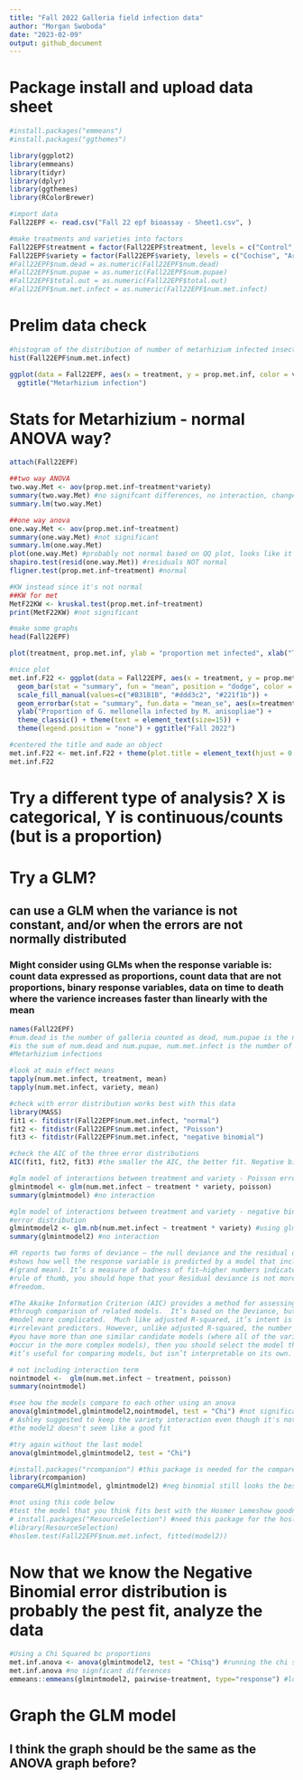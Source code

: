 ```yaml
---
title: "Fall 2022 Galleria field infection data"
author: "Morgan Swoboda"
date: "2023-02-09"
output: github_document
---
```


# Package install and upload data sheet
```r

#install.packages("emmeans")
#install.packages("ggthemes")

library(ggplot2)
library(emmeans)
library(tidyr)
library(dplyr)
library(ggthemes)
library(RColorBrewer)

#import data
Fall22EPF <- read.csv("Fall 22 epf bioassay - Sheet1.csv", )

#make treatments and varieties into factors
Fall22EPF$treatment = factor(Fall22EPF$treatment, levels = c("Control", "10Met", "10Bb"))
Fall22EPF$variety = factor(Fall22EPF$variety, levels = c("Cochise", "Armani"))
#Fall22EPF$num.dead = as.numeric(Fall22EPF$num.dead)
#Fall22EPF$num.pupae = as.numeric(Fall22EPF$num.pupae)
#Fall22EPF$total.out = as.numeric(Fall22EPF$total.out)
#Fall22EPF$num.met.infect = as.numeric(Fall22EPF$num.met.infect)
```

# Prelim data check
```r
#histogram of the distribution of number of metarhizium infected insects
hist(Fall22EPF$num.met.infect)

ggplot(data = Fall22EPF, aes(x = treatment, y = prop.met.inf, color = variety)) + geom_boxplot() + 
  ggtitle("Metarhizium infection")
```

# Stats for Metarhizium - normal ANOVA way?
```r
attach(Fall22EPF)

##two way ANOVA
two.way.Met <- aov(prop.met.inf~treatment*variety)
summary(two.way.Met) #no signifcant differences, no interaction, change to one way model instead?
summary.lm(two.way.Met)

##one way anova
one.way.Met <- aov(prop.met.inf~treatment)
summary(one.way.Met) #not significant
summary.lm(one.way.Met)
plot(one.way.Met) #probably not normal based on QQ plot, looks like it's exponential?
shapiro.test(resid(one.way.Met)) #residuals NOT normal
fligner.test(prop.met.inf~treatment) #normal

#KW instead since it's not normal
##KW for met
MetF22KW <- kruskal.test(prop.met.inf~treatment)
print(MetF22KW) #not significant

#make some graphs
head(Fall22EPF)

plot(treatment, prop.met.inf, ylab = "proportion met infected", xlab("Treatment"))

#nice plot
met.inf.F22 <- ggplot(data = Fall22EPF, aes(x = treatment, y = prop.met.inf, fill = treatment)) + 
  geom_bar(stat = "summary", fun = "mean", position = "dodge", color = "black") + 
  scale_fill_manual(values=c("#B31B1B", "#ddd3c2", "#221f1b")) +
  geom_errorbar(stat = "summary", fun.data = "mean_se", aes(x=treatment), position = "dodge", width = 0.5) + 
  ylab("Proportion of G. mellonella infected by M. anisopliae") + 
  theme_classic() + theme(text = element_text(size=15)) + 
  theme(legend.position = "none") + ggtitle("Fall 2022")

#centered the title and made an object
met.inf.F22 <- met.inf.F22 + theme(plot.title = element_text(hjust = 0.5))
met.inf.F22

```

# Try a different type of analysis? X is categorical, Y is continuous/counts (but is a proportion)

# Try a GLM?
## can use a GLM when the variance is not constant, and/or when the errors are not normally distributed
### Might consider using GLMs when the response variable is: count data expressed as proportions, count data that are not proportions, binary response variables, data on time to death where the varience increases faster than linearly with the mean
```r
names(Fall22EPF) 
#num.dead is the number of galleria counted as dead, num.pupae is the number that pupated, total.out
#is the sum of num.dead and num.pupae, num.met.infect is the number of galleria that exhibited
#Metarhizium infections

#look at main effect means
tapply(num.met.infect, treatment, mean)
tapply(num.met.infect, variety, mean)

#check with error distribution works best with this data
library(MASS)
fit1 <- fitdistr(Fall22EPF$num.met.infect, "normal")
fit2 <- fitdistr(Fall22EPF$num.met.infect, "Poisson")
fit3 <- fitdistr(Fall22EPF$num.met.infect, "negative binomial")

#check the AIC of the three error distributions
AIC(fit1, fit2, fit3) #the smaller the AIC, the better fit. Negative binomial seems to be the best?

#glm model of interactions between treatment and variety - Poisson error distribution
glmintmodel <- glm(num.met.infect ~ treatment * variety, poisson)
summary(glmintmodel) #no interaction

#glm model of interactions between treatment and variety - negative binomial
#error distribution
glmintmodel2 <- glm.nb(num.met.infect ~ treatment * variety) #using glm.nb() - A modification of the system function glm() to include estimation of the additional parameter, theta, for a Negative Binomial generalized linear model.
summary(glmintmodel2) #no interaction

#R reports two forms of deviance – the null deviance and the residual deviance. The null deviance
#shows how well the response variable is predicted by a model that includes only the intercept
#(grand mean). It’s a measure of badness of fit–higher numbers indicate worse fit.  As a general
#rule of thumb, you should hope that your Residual deviance is not more than twice your degrees of
#freedom.

#The Akaike Information Criterion (AIC) provides a method for assessing the quality of your model 
#through comparison of related models.  It’s based on the Deviance, but penalizes you for making the
#model more complicated.  Much like adjusted R-squared, it’s intent is to prevent you from including
#irrelevant predictors. However, unlike adjusted R-squared, the number itself is not meaningful. If
#you have more than one similar candidate models (where all of the variables of the simpler model
#occur in the more complex models), then you should select the model that has the smallest AIC. So
#it’s useful for comparing models, but isn’t interpretable on its own.

# not including interaction term 
nointmodel <-  glm(num.met.infect ~ treatment, poisson)
summary(nointmodel)

#see how the models compare to each other using an anova
anova(glmintmodel,glmintmodel2,nointmodel, test = "Chi") #not significantly different, so we're ok using the model2?
# Ashley suggested to keep the variety interaction even though it's not significant
#the model2 doesn't seem like a good fit

#try again without the last model
anova(glmintmodel,glmintmodel2, test = "Chi")

#install.packages("rcompanion") #this package is needed for the compareGLM function to compare model fits
library(rcompanion)
compareGLM(glmintmodel, glmintmodel2) #neg binomial still looks the best?

#not using this code below
#test the model that you think fits best with the Hosmer Lemeshow goodness of fit test.
# install.packages("ResourceSelection") #need this package for the hoslem.test() function.
#library(ResourceSelection)
#hoslem.test(Fall22EPF$num.met.infect, fitted(model2))
```
# Now that we know the Negative Binomial error distribution is probably the pest fit, analyze the data
```r
#Using a Chi Squared bc proportions
met.inf.anova <- anova(glmintmodel2, test = "Chisq") #running the chi sqaured test
met.inf.anova #no signficant differences
emmeans::emmeans(glmintmodel2, pairwise~treatment, type="response") #looking at mean comparisons, no signficant differences
```
# Graph the GLM model
## I think the graph should be the same as the ANOVA graph before?
```r

```

